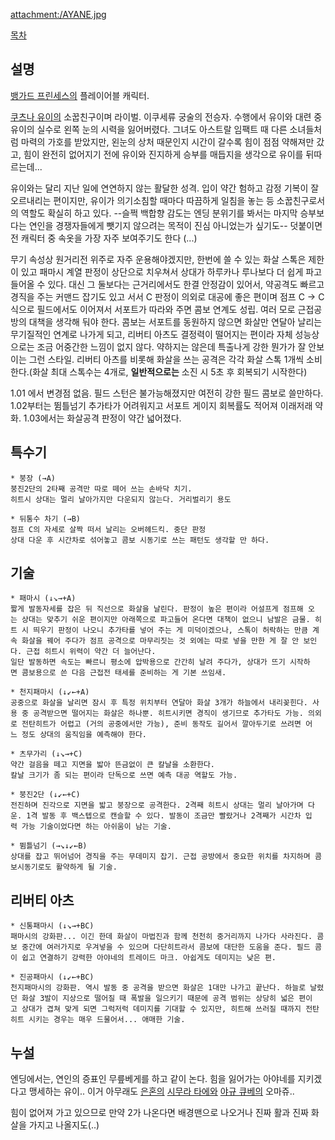 attachment:/AYANE.jpg

[[목차]]
== 설명 ==
[[뱅가드 프린세스]]의 플레이어블 캐릭터.

[[쿠츠나 유이]]의 소꿉친구이며 라이벌. 이쿠세류 궁술의 전승자. 수행에서 유이와 대련 중 유이의 실수로 왼쪽 눈의 시력을 잃어버렸다. 그녀도 아스트랄 임팩트 때 다른 소녀들처럼 마력의 가호를 받았지만, 왼눈의 상처 때문인지 시간이 갈수록 힘이 점점 약해져만 갔고, 힘이 완전히 없어지기 전에 유이와 진지하게 승부를 매듭지을 생각으로 유이를 뒤따르는데... 

유이와는 달리 지난 일에 연연하지 않는 활달한 성격. 입이 약간 험하고 감정 기복이 잘 오르내리는 편이지만, 유이가 의기소침할 때마다 따끔하게 일침을 놓는 등 소꿉친구로서의 역할도 확실히 하고 있다. --슬쩍 백합향 감도는 엔딩 분위기를 봐서는 마지막 승부보다는 연인을 경쟁자들에게 뺏기지 않으려는 목적이 진심 아니었는가 싶기도-- 덧붙이면 전 캐릭터 중 속옷을 가장 자주 보여주기도 한다 (...)  

무기 속성상 원거리전 위주로 자주 운용해야겠지만, 한번에 쓸 수 있는 화살 스톡은 제한이 있고 패마시 계열 판정이 상단으로 치우쳐서 상대가 하루카나 루나보다 더 쉽게 파고들어올 수 있다. 대신 그 둘보다는 근거리에서도 한결 안정감이 있어서, 약공격도 빠르고 경직을 주는 커맨드 잡기도 있고 서서 C 판정이 의외로 대공에 좋은 편이며 점프 C -> C 식으로 필드에서도 이어져서 서포트가 따라와 주면 콤보 연계도 성립. 여러 모로 근접공방의 대책을 생각해 둬야 한다. 
콤보는 서포트를 동원하지 않으면 화살만 연달아 날리는 무기질적인 연계로 나가게 되고, 리버티 아츠도 결정력이 떨어지는 편이라 자체 성능상으로는 조금 어중간한 느낌이 없지 않다. 약하지는 않은데 특출나게 강한 뭔가가 잘 안보이는 그런 스타일. 리버티 아츠를 비롯해 화살을 쓰는 공격은 각각 화살 스톡 1개씩 소비한다.(화살 최대 스톡수는 4개로, '''일반적으로는''' 소진 시 5초 후 회복되기 시작한다) 

1.01 에서 변경점 없음. 필드 스턴은 불가능해졌지만 여전히 강한 필드 콤보로 쓸만하다.
1.02부터는 뜀틀넘기 추가타가 어려워지고 서포트 게이지 회복률도 적어져 이래저래 약화. 1.03에서는 화살공격 판정이 약간 넓어졌다.

== 특수기 ==
 * 붕장 (→A)
 붕진2단의 2타째 공격만 따로 떼어 쓰는 손바닥 치기. 
 히트시 상대는 멀리 날아가지만 다운되지 않는다. 거리벌리기 용도

 * 뒤통수 차기 (→B)
 점프 C의 자세로 살짝 떠서 날리는 오버헤드킥. 중단 판정
 상대 다운 후 시간차로 섞어놓고 콤보 시동기로 쓰는 패턴도 생각할 만 하다.

== 기술 ==
 * 패마시 (↓↘→+A)
 짧게 발동자세를 잡은 뒤 직선으로 화살을 날린다. 판정이 높은 편이라 어설프게 점프해 오는 상대는 맞추기 쉬운 편이지만 아래쪽으로 파고들어 온다면 대책이 없으니 남발은 금물. 히트 시 띄우기 판정이 나오니 추가타를 넣어 주는 게 미덕이겠으나, 스톡이 허락하는 만큼 계속 화살을 꿰어 주다가 점프 공격으로 마무리짓는 것 외에는 따로 넣을 만한 게 잘 안 보인다. 근접 히트시 위력이 약간 더 늘어난다.
 일단 발동하면 속도는 빠르니 평소에 압박용으로 간간히 날려 주다가, 상대가 뜨기 시작하면 콤보용으로 쓴 다음 근접전 태세를 준비하는 게 기본 쓰임새. 

 * 천지패마시 (↓↙←+A)
 공중으로 화살을 날리면 잠시 후 특정 위치부터 연달아 화살 3개가 하늘에서 내리꽂힌다. 사용 중 공격받으면 떨어지는 화살은 하나뿐. 히트시키면 경직이 생기므로 추가타도 가능. 의외로 전탄히트가 어렵고 (거의 공중에서만 가능), 준비 동작도 길어서 깔아두기로 쓰려면 어느 정도 상대의 움직임을 예측해야 한다.

 * 츠무가리 (↓↘→+C)
 약간 걸음을 떼고 지면을 밟아 뜬금없이 큰 칼날을 소환한다. 
 칼날 크기가 좀 되는 편이라 단독으로 쓰면 예측 대공 역할도 가능.  

 * 붕진2단 (↓↙←+C)
 전진하며 진각으로 지면을 밟고 붕장으로 공격한다. 2격째 히트시 상대는 멀리 날아가며 다운. 1격 발동 후 백스텝으로 캔슬할 수 있다. 발동이 조금만 빨랐거나 2격째가 시간차 입력 가능 기술이었다면 하는 아쉬움이 남는 기술.

 * 뜀틀넘기 (→↘↓↙←B)
 상대를 잡고 뛰어넘어 경직을 주는 무데미지 잡기. 근접 공방에서 중요한 위치를 차지하며 콤보시동기로도 활약하게 될 기술.

== 리버티 아츠 ==
 * 신통패마시 (↓↘→+BC)
 패마시의 강화판... 이긴 한데 화살이 마법진과 함께 천천히 중거리까지 나가다 사라진다. 콤보 중간에 여러가지로 우겨넣을 수 있으며 다단히트라서 콤보에 대단한 도움을 준다. 필드 콤이 쉽고 연결하기 강력한 아야네의 트레이드 마크. 아쉽게도 데미지는 낮은 편.
  
 * 진공패마시 (↓↙←+BC)
 천지패마시의 강화판. 역시 발동 중 공격을 받으면 화살은 1대만 나가고 끝난다. 하늘로 날렸던 화살 3발이 지상으로 떨어질 때 폭발을 일으키기 때문에 공격 범위는 상당히 넓은 편이고 상대가 겹쳐 맞게 되면 그럭저럭 데미지를 기대할 수 있지만, 히트해 쓰러질 때까지 전탄히트 시키는 경우는 매우 드물어서... 애매한 기술.

== 누설 ==
엔딩에서는, 연인의 증표인 무릎베게를 하고 같이 논다. 힘을 잃어가는 아야네를 지키겠다고 맹세하는 유이.. 이거 아무래도 [[은혼]]의 [[시무라 타에]]와 [[야규 큐베]]의 오마쥬..

힘이 없어져 가고 있으므로 만약 2가 나온다면 배경맨으로 나오거나 진짜 활과 진짜 화살을 가지고 나올지도(..)

